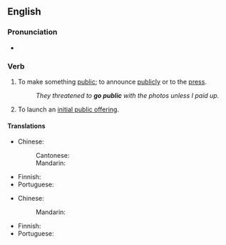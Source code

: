==English==

===Pronunciation===
* {{audio|en|en-au-go public.ogg|Audio (AU)}}

===Verb===
{{en-verb|go<,,went,gone> public}}

# {{lb|en|idiomatic|intransitive}} To make something [[public]]; to announce [[publicly]] or to the [[press]].
#: ''They threatened to '''go public''' with the photos unless I paid up.''
# {{lb|en|idiomatic|intransitive|business|finance}} To launch an [[initial public offering]].

====Translations====
{{trans-top|make something public}}
* Chinese:
*: Cantonese: {{t|yue|出街|tr=ceot1 gaai1}}
*: Mandarin: {{t-needed|cmn}}
{{trans-mid}}
* Finnish: {{t+|fi|julkistaa}}
* Portuguese: {{t-needed|pt}}
{{trans-bottom}}

{{trans-top|launch an initial public offering}}
* Chinese:
*: Mandarin: {{t-needed|cmn}}
{{trans-mid}}
* Finnish: {{t|fi|[[mennä]] [[pörssiin]]}}
* Portuguese: {{t-needed|pt}}
{{trans-bottom}}